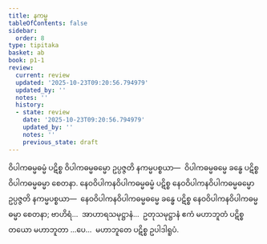 ```yaml
---
title: နကမ္မ
tableOfContents: false
sidebar:
  order: 8
type: tipitaka
basket: ab
book: p1-1
review:
  current: review
  updated: '2025-10-23T09:20:56.794979'
  updated_by: ''
  notes: ''
  history:
  - state: review
    date: '2025-10-23T09:20:56.794979'
    updated_by: ''
    notes: ''
    previous_state: draft
---
```



<ReviewStatus review={frontmatter.review} showDetails={true} />

<HypothesisAnnotation frontmatter={frontmatter} />

<DynamicBreadcrumb />

<Division number="39" book="p1-1" e="ch" v="36" p="402">

<Paragraph number="2121" book="p1-1">
ဝိပါကဓမ္မဓမ္မံ ပဋိစ္စ ဝိပါကဓမ္မဓမ္မော ဥပ္ပဇ္ဇတိ နကမ္မပစ္စယာ—  ဝိပါကဓမ္မဓမ္မေ ခန္ဓေ ပဋိစ္စ ဝိပါကဓမ္မဓမ္မာ စေတနာ.
</Paragraph>

<Paragraph number="2122" book="p1-1">
နေဝဝိပါကနဝိပါကဓမ္မဓမ္မံ ပဋိစ္စ နေဝဝိပါကနဝိပါကဓမ္မဓမ္မော ဥပ္ပဇ္ဇတိ နကမ္မပစ္စယာ—  နေဝဝိပါကနဝိပါကဓမ္မဓမ္မေ ခန္ဓေ ပဋိစ္စ နေဝဝိပါကနဝိပါကဓမ္မဓမ္မာ စေတနာ; ဗာဟိရံ…  အာဟာရသမုဋ္ဌာနံ…  ဥတုသမုဋ္ဌာနံ ဧကံ မဟာဘူတံ ပဋိစ္စ တယော မဟာဘူတာ …ပေ…  မဟာဘူတေ ပဋိစ္စ ဥပါဒါရူပံ.
</Paragraph>
</Division>